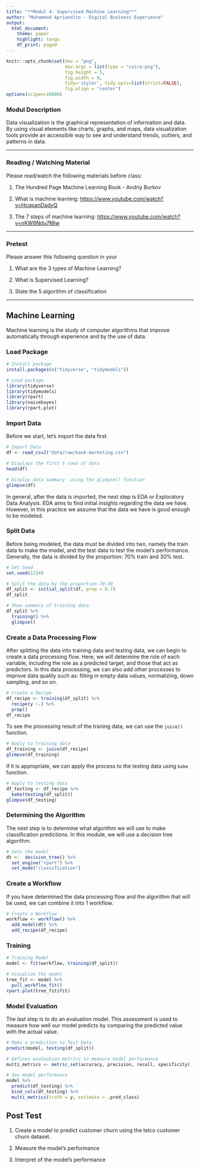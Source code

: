 ```yaml
---
title: "**Modul 4: Supervised Machine Learning**"
author: "Muhammad Apriandito - Digital Business Experience"
output:
  html_document:
    theme: paper
    highlight: tango
    df_print: paged
---
```


```r
knitr::opts_chunk$set(dev = "png", 
                      dev.args = list(type = "cairo-png"), 
                      fig.height = 5, 
                      fig.width = 9, 
                      tidy='styler', tidy.opts=list(strict=FALSE), 
                      fig.align = "center")
options(scipen=10000)
```

### **Modul Description**

Data visualization is the graphical representation of information and data. By using visual elements like charts, graphs, and maps, data visualization tools provide an accessible way to see and understand trends, outliers, and patterns in data.

------------------------------------------------------------------------

### **Reading / Watching Material**

Please read/watch the following materials before class:

1.  The Hundred Page Machine Learning Book - Andriy Burkov

2.  What is machine learning: <https://www.youtube.com/watch?v=HcqpanDadyQ>

3.  The 7 steps of machine learning: <https://www.youtube.com/watch?v=nKW8Ndu7Mjw>

------------------------------------------------------------------------

### **Pretest**

Please answer this following question in your

1.  What are the 3 types of Machine Learning?

2.  What is Supervised Learning?

3.  State the 5 algorithm of classification

------------------------------------------------------------------------

## Machine Learning

Machine learning is the study of computer algorithms that improve automatically through experience and by the use of data.

### Load Package

```r
# Install package
install.packages(c("tidyverse", "tidymodels"))
```

```r
# Load package
library(tidyverse)
library(tidymodels)
library(rpart)
library(naivebayes)
library(rpart.plot)
```

### Import Data

Before we start, let's import the data first.

```r
# Import Data
df <- read_csv2("data/raw/bank-marketing.csv")
```

```r
# Displays the first 5 rows of data
head(df)
```

```r
# Display data summary  using the glimpse() function
glimpse(df)
```

In general, after the data is imported, the next step is EDA or Exploratory Data Analysis. EDA aims to find initial insights regarding the data we have. However, in this practice we assume that the data we have is good enough to be modeled.

### Split Data

Before being modeled, the data must be divided into two, namely the train data to make the model, and the test data to test the model's performance. Generally, the data is divided by the proportion: 70% train and 30% test.

```r
# Set Seed
set.seed(1234)
```

```r
# Split the data by the proportion 70:30
df_split <- initial_split(df, prop = 0.7)
df_split
```

```r
# Show summary of training data
df_split %>%
  training() %>%
  glimpse()
```

### Create a Data Processing Flow

After splitting the data into training data and testing data, we can begin to create a data processing flow. Here, we will determine the role of each variable, including the role as a predicted target, and those that act as predictors. In this data processing, we can also add other processes to improve data quality such as: filling in empty data values, normalizing, down sampling, and so on.

```r
# Create a Recipe
df_recipe <- training(df_split) %>%
  recipe(y ~.) %>%
  prep()
df_recipe
```

To see the processing result of the traning data, we can use the `juice()` function.

```r
# Apply to training data
df_training <- juice(df_recipe)
glimpse(df_training)
```

If it is appropriate, we can apply the process to the testing data using `bake` function.

```r
# Apply to testing data
df_testing <- df_recipe %>%
  bake(testing(df_split)) 
glimpse(df_testing)
```

### Determining the Algorithm

The next step is to determine what algorithm we will use to make classification predictions. In this module, we will use a decision tree algorithm.

```r
# Sets the model
dt <-  decision_tree() %>%
  set_engine("rpart") %>% 
  set_mode("classification") 
```

### Create a Workflow

If you have determined the data processing flow and the algorithm that will be used, we can combine it into 1 workflow.

```r
# Create a Workflow
workflow <- workflow() %>%
  add_model(dt) %>%
  add_recipe(df_recipe)
```

### Training

```r
# Training Model
model <- fit(workflow, training(df_split))
```

```r
# Visualize the model
tree_fit <- model %>% 
  pull_workflow_fit()
rpart.plot(tree_fit$fit)
```

### Model Evaluation

The last step is to do an evaluation model. This assessment is used to measure how well our model predicts by comparing the predicted value with the actual value.

```r
# Make a prediction to Test Data
predict(model, testing(df_split))
```

```r
# Defines evaluation metrics to measure model performance
multi_metrics <- metric_set(accuracy, precision, recall, specificity)

# See model performance
model %>%
  predict(df_testing) %>%
  bind_cols(df_testing) %>%
  multi_metrics(truth = y, estimate = .pred_class)
```

## Post Test

1.  Create a model to predict customer churn using the telco customer churn dataset.

2.  Measure the model's performance

3.  Interpret of the model's performance
